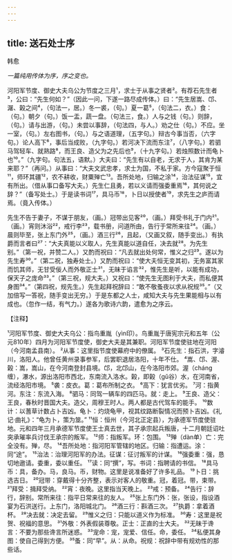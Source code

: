 ```yaml
---
---
---
```

title: 送石处士序
---



韩愈

*一篇纯用传体为序，序之变也。*

河阳军节度、御史大夫乌公为节度之三月¹，求士于从事之贤者²。有荐石先生者³，公曰：“先生何如？”（因此一问，下遂一路尽成传体。）曰：“先生居嵩、邙、潳、榖之间⁴，（句法一，居。）冬一裘，（句。）夏一葛⁵，（句法二，衣。）食：（句。）朝夕（句。）饭一盂，蔬一盘。（句法三，食。）人与之钱（句。）则辞，（句。）请与出游，（句。）未尝以事辞，（句法四，与人。）劝之仕（句。）不应。坐一室，（句。）左右图书，（句。）与之语道理，（五字句。）辩古今事当否，（六字句。）论人高下⁶，事后当成败，（九字句。）若河决下流而东注⁷，（八字句。）若驷马驾轻车、就熟路⁸，而王良、造父为之先后也⁹，（十九字句。）若烛照数计而龟卜也¹⁰。”（九字句。句法五，语默。）大夫曰：“先生有以自老，无求于人，其肯为某来耶？”（再问。）从事曰：“大夫文武忠孝，求士为国，不私于家。方今寇聚于恒¹¹，师环其疆¹²，农不耕收，财粟殚亡¹³。吾所处地，归输之涂¹⁴，治法征谋¹⁵，宜有所出。（借从事口备写大夫。）先生仁且勇，若以义请而强委重焉¹⁶，其何说之辞？”（备写处士。）于是读书词¹⁷，具马币¹⁸，卜日以授使者¹⁹，求先生之庐而请焉。（竟入传体。）

先生不告于妻子，不谋于朋友，（画。）冠带出见客²⁰，（画。）拜受书礼于门内²¹。（画。）宵则沐浴²²，戒行李²³，载书册，问道所由，告行于常所来往²⁴。（画。）晨则毕至，张上东门外²⁵，（画。）酒三行²⁶，且起，（又画又叙，随手变出。）有执爵而言者曰²⁷：“大夫真能以义取人，先生真能以道自任，决去就²⁸。为先生别。”（第一祝，并赞二人。）又酌而祝曰：“凡去就出处何常，惟义之归²⁹。遂以为先生寿³⁰。”（第二祝，独寿处士。）又酌而祝曰：“使大夫恒无变其初，无务富其家而饥其师，无甘受佞人而外敬正士³¹，无昧于谄言³²，惟先生是听，以能有成功，保天子之庞命³³。”（第三祝，规大夫。）又祝曰：“使先生无图利于大夫，而私便其身图³⁴。”（第四祝，规先生。）先生起拜祝辞曰：“敢不敬蚤夜以求从祝规³⁵。”（又加倍写一答祝，随手变出无穷。）于是东都之人士，咸知大夫与先生果能相与以有成也。（忽作一结，有气力。）遂各为歌诗六韵，遣愈为之序云。

【注释】

¹河阳军节度、御史大夫乌公：指鸟重胤（yìn印）。鸟重胤于唐宪宗元和五年（公元810年）四月为河阳军节度使，御史大夫是其兼职。河阳军节度使驻地在河阳（今河南孟县南）。
²从事：这里指节度使幕府中的僚属。
³石先生：指石洪，字濬川，洛阳人。他曾任黄州录事参军，后罢职退居洛阳，十年不仕。
⁴嵩、邙、渥、榖：嵩，嵩山，在今河南登封县境。邙，北邙山，在今洛阳市郊。渥（cháng缠），瀑水，源出洛阳市西北，东南流入洛水。榖，即榖（gǔ谷）水，在河南省，流经洛阳市境。
⁵袭：皮衣。葛：葛布所制之衣。
⁶高下：犹言优劣。
⁷河：指黄河。东注：东流入海。
⁸驷马：同驾一辆车的四匹马。就：走上。
⁹王良、造父：王良，春秋时晋国大夫。造父，周穆王时人。两人都是古代驾车的能手。
¹⁰数计：以蓍草计数占卜吉凶。龟卜：灼烧龟甲，视其纹路断裂情况而预卜吉凶。《礼记·曲礼》：“龟为卜，策为筮。”
¹¹恒：恒州（今河北正定县），为承德军节度使驻地。元和四年三月承德军节度使王士真去世，其子承宗起兵叛唐，十二月朝廷诏吐突承璀率兵讨伐王承宗的叛军。
¹²师：指叛军。环：包围。
¹³殚（dàn单）亡：完全没有。殚，尽。
¹⁴吾所处地：指河阳军管辖的地区。归输：指遭运。涂：同“途”。
¹⁵治法：治理河阳军的办法。征谋：征讨叛军的计谋。
¹⁶强委重：强，恳切地遨请。委重，委以重任。
¹⁷读：同“撰”，写。书词：指聘请的书信。
¹⁸具马币：具，备办。马，良马。币，财物。这里是说准备好了许多礼品。
¹⁹卜日：挑选吉日。
²⁰冠带：穿戴得十分齐整，表示对客人的敬重。冠，着冠。带，束带。
²¹拜受：揖拜受纳。
²²宵：夜晚。这里指当天晚上。
²³戒：预备。
²⁴告行：辞行，辞别。常所来往：指平日常来往的友人。
²⁵张上东门外：张，张设，指设酒宴为石洪送行。上东门，洛阳城北门。
²⁶酒三行：斟酒三次。
²⁷执爵：拿着酒杯。
²⁸决去就：决定去留。
²⁹惟义之归：只能以道义作为标准。
³⁰寿：这里是祝贺、祝福的意思。
³¹外敬：外表假装尊敬。正士：正直的士大夫。
³²无昧于谗言：不要为那些谗言所迷惑。
³³宠命：宠，宠爱、信任。命，委任。
³⁴私便其身图：使自己得到方便。
³⁵蚤：同“早”。从：从命。祝规：祝辞中带有规劝性的那些话。
